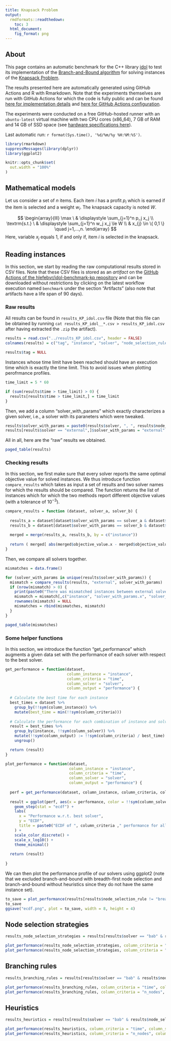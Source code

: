 ```yaml
---
title: Knapsack Problem
output:
  rmdformats::readthedown:
    toc: 3
  html_document:
    fig_format: png
---
```


## About

This page contains an automatic benchmark for the C++ library [idol](https://github.com/hlefebvr/idol)
to test its implementation of the [Branch-and-Bound algorithm](https://en.wikipedia.org/wiki/Branch_and_bound) for solving instances of the [Knapsack Problem](https://en.wikipedia.org/wiki/Knapsack_problem).

The results presented here are automatically generated using GitHub Actions and R with Rmarkdown. Note that the experiments themselves are run with GitHub Actions for which the code
is fully public and can be found [here for implementation details](https://github.com/hlefebvr/idol-benchmark-kp) and [here for GitHub Actions configuration](https://github.com/hlefebvr/idol-benchmark-kp/blob/main/.github/workflows/benchmark.yml).

The experiments were conducted on a free GitHub-hosted runner with an `ubuntu-latest` virtual machine with two CPU cores (x86_64), 7 GB of RAM and 14 GB of SSD space (see [hardware specifications here](https://docs.github.com/en/actions/using-github-hosted-runners/about-github-hosted-runners)).

Last automatic run: `r format(Sys.time(), '%d/%m/%y %H:%M:%S')`.

```r
library(rmarkdown)
suppressMessages(library(dplyr))
library(ggplot2)

knitr::opts_chunk$set(
  out.width = "100%"
)

```

## Mathematical models

Let us consider a set of $n$ items. Each item $i$ has a profit $p_i$ which is earned if the item is selected and a weight $w_i$. The knapsack capacity is noted $W$.

$$
  \begin{array}{lll}
    \max \ & \displaystyle \sum_{j=1}^n p_j x_j \\
    \textrm{s.t.} \ & \displaystyle \sum_{j=1}^n w_j x_j \le W \\
    & x_{j} \in \{ 0,1 \} \quad j=1,...,n.
  \end{array}
$$
Here, variable $x_{j}$ equals 1, if and only if, item $i$ is selected in the knapsack. 

## Reading instances

In this section, we start by reading the raw computational results stored in CSV files. Note that these CSV files is stored as an *artifact* on the [GitHub Actions of the hlefebvr/idol-benchmark-kp repository](https://github.com/hlefebvr/idol-benchmark-kp/actions) and can be downloaded without restrictions by clicking on the latest workflow execution named `benchmark` under the section "Artifacts" (also note that artifacts have a life span of 90 days).

### Raw results

All results can be found in `results_KP_idol.csv` file (Note that this file can be obtained by running `cat results_KP_idol__*.csv > results_KP_idol.csv` after having extracted the `.zip` the artifact).

```r
results = read.csv("../results_KP_idol.csv", header = FALSE)
colnames(results) = c("tag", "instance", "solver", "node_selection_rule", "branching_rule", "heuristic", "time", "n_nodes", "best_bound", "best_obj")

results$tag = NULL
```

Instances whose time limit have been reached should have an execution time which is exactly the time limit.
This to avoid issues when plotting perofrmance profiles.

```r
time_limit = 5 * 60

if (sum(results$time > time_limit) > 0) {
  results[results$time > time_limit,] = time_limit
}
```

Then, we add a column "solver_with_params" which exactly characterizes a given solver, i.e., a solver with its paraneters which were tweaked.

```r
results$solver_with_params = paste0(results$solver, ", ", results$node_selection_rule, ",", results$branching_rule, ", ", results$heuristic)
results[results$solver == "external",]$solver_with_params = "external" 
```

All in all, here are the "raw" results we obtained.

```r
paged_table(results)
```


### Checking results

In this section, we first make sure that every solver reports the same optimal objective value for solved instances. We thus introduce function `compare_results` which takes as input a set of results and two solver names for which the results should be compared. The function returns the list of instances which for which the two methods report different objective values (with a tolerance of $10^{-3}$).

```r
compare_results = function (dataset, solver_a, solver_b) {
  
  results_a = dataset[dataset$solver_with_params == solver_a & dataset$time < time_limit,]
  results_b = dataset[dataset$solver_with_params == solver_b & dataset$time < time_limit,]
  
  merged = merge(results_a, results_b, by = c("instance"))
  
  return ( merged[ abs(merged$objective_value.x - merged$objective_value.y) > 1e-3 ,] )
}
```

Then, we compare all solvers together.

```r
mismatches = data.frame()

for (solver_with_params in unique(results$solver_with_params)) {
  mismatch = compare_results(results, "external", solver_with_params)
  if (nrow(mismatch) > 0) {
    print(paste0("There was mismatched instances between external solver and ", solver_with_params))
    mismatch = mismatch[,c("instance", "solver_with_params.x", "solver_with_params.y", "status.x", "status.y", "time.x", "time.y", "objective_value.x", "objective_value.y")]
    rownames(mismatch) = NULL
    mismatches = rbind(mismatches, mismatch)
  }
}

paged_table(mismatches)
```


### Some helper functions

In this section, we introduce the function "get_performance" which augments a given data set with the performance of each solver with respect to the best solver.

```r
get_performance = function(dataset, 
                           column_instance = "instance",
                           column_criteria = "time",
                           column_solver = "solver",
                           column_output = "performance") {
  
  # Calculate the best time for each instance
  best_times = dataset %>%
    group_by(!!sym(column_instance)) %>%
    mutate(best_time = min(!!sym(column_criteria)))
  
  # Calculate the performance for each combination of instance and solver
  result = best_times %>%
    group_by(instance, !!sym(column_solver)) %>%
    mutate(!!sym(column_output) := !!sym(column_criteria) / best_time) %>%
    ungroup()

  return (result)
}

plot_performance = function(dataset,
                            column_instance = "instance", 
                            column_criteria = "time", 
                            column_solver = "solver", 
                            column_output = "performance") {
  
  perf = get_performance(dataset, column_instance, column_criteria, column_solver, column_output)
  
  result = ggplot(perf, aes(x = performance, color = !!sym(column_solver))) +
    geom_step(stat = "ecdf") +
    labs(
      x = "Performance w.r.t. best solver",
      y = "ECDF",
      title = paste0("ECDF of ", column_criteria ," performance for all solvers")
    ) +
    scale_color_discrete() +
    scale_x_log10() +
    theme_minimal()
  
  return (result)
  
}
```

We can then plot the performance profile of our solvers using ggplot2 (note that we excluded branch-and-bound with breadth-first node selection and branch-and-bound without heuristics since they do not have the same instance set).

```r
to_save = plot_performance(results[results$node_selection_rule != "breadth-first" & (results$heuristic != "-" | results$solver == "external"),], column_solver = "solver_with_params")
to_save
ggsave("ecdf.png", plot = to_save, width = 8, height = 4)
```

## Node selection strategies

```r
results_node_selection_strategies = results[results$solver == "bab" & results$branching_rule == "most-infeasible" & results$heuristic == "simple-rounding",]
```

```r
plot_performance(results_node_selection_strategies, column_criteria = "time", column_solver = "solver_with_params")
plot_performance(results_node_selection_strategies, column_criteria = "n_nodes", column_solver = "solver_with_params")
```

## Branching rules


```r
results_branching_rules = results[results$solver == "bab" & results$node_selection_rule == "best-bound" & results$heuristic == "simple-rounding",]
```

```r
plot_performance(results_branching_rules, column_criteria = "time", column_solver = "solver_with_params")
plot_performance(results_branching_rules, column_criteria = "n_nodes", column_solver = "solver_with_params")
```


## Heuristics


```r
results_heuristics = results[results$solver == "bab" & results$node_selection_rule == "best-bound" & results$branching_rule == "most-infeasible",]
```

```r
plot_performance(results_heuristics, column_criteria = "time", column_solver = "solver_with_params")
plot_performance(results_heuristics, column_criteria = "n_nodes", column_solver = "solver_with_params")
```


